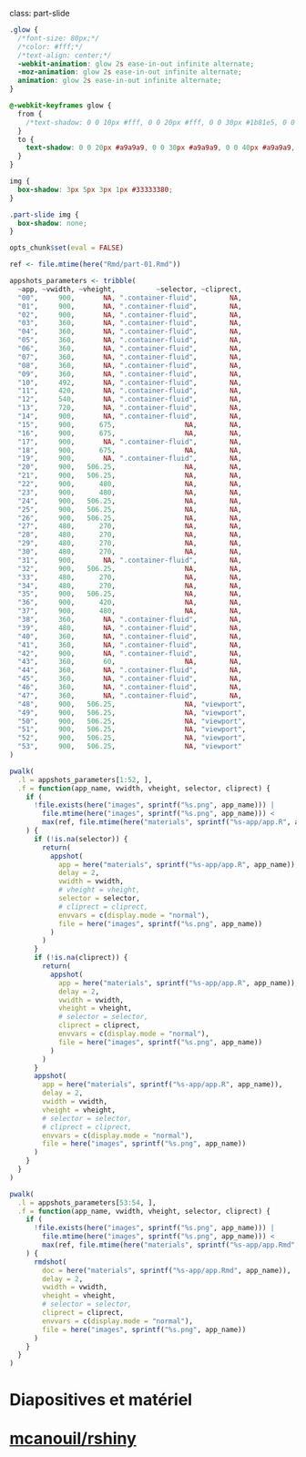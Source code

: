 class: part-slide

```css
.glow {
  /*font-size: 80px;*/
  /*color: #fff;*/
  /*text-align: center;*/
  -webkit-animation: glow 2s ease-in-out infinite alternate;
  -moz-animation: glow 2s ease-in-out infinite alternate;
  animation: glow 2s ease-in-out infinite alternate;
}

@-webkit-keyframes glow {
  from {
    /*text-shadow: 0 0 10px #fff, 0 0 20px #fff, 0 0 30px #1b81e5, 0 0 40px #1b81e5, 0 0 50px #1b81e5, 0 0 60px #1b81e5, 0 0 70px #1b81e5;*/
  }
  to {
    text-shadow: 0 0 20px #a9a9a9, 0 0 30px #a9a9a9, 0 0 40px #a9a9a9, 0 0 50px #a9a9a9;
  }
}

img {
  box-shadow: 3px 5px 3px 1px #33333380;
}

.part-slide img {
  box-shadow: none;
}
```

```r
opts_chunk$set(eval = FALSE)

ref <- file.mtime(here("Rmd/part-01.Rmd"))

appshots_parameters <- tribble(
  ~app, ~vwidth, ~vheight,          ~selector, ~cliprect,
  "00",     900,       NA, ".container-fluid",        NA,
  "01",     900,       NA, ".container-fluid",        NA,
  "02",     900,       NA, ".container-fluid",        NA,
  "03",     360,       NA, ".container-fluid",        NA,
  "04",     360,       NA, ".container-fluid",        NA,
  "05",     360,       NA, ".container-fluid",        NA,
  "06",     360,       NA, ".container-fluid",        NA,
  "07",     360,       NA, ".container-fluid",        NA,
  "08",     360,       NA, ".container-fluid",        NA,
  "09",     360,       NA, ".container-fluid",        NA,
  "10",     492,       NA, ".container-fluid",        NA,
  "11",     420,       NA, ".container-fluid",        NA,
  "12",     540,       NA, ".container-fluid",        NA,
  "13",     720,       NA, ".container-fluid",        NA,
  "14",     900,       NA, ".container-fluid",        NA,
  "15",     900,      675,                 NA,        NA,
  "16",     900,      675,                 NA,        NA,
  "17",     900,       NA, ".container-fluid",        NA,
  "18",     900,      675,                 NA,        NA,
  "19",     900,       NA, ".container-fluid",        NA,
  "20",     900,   506.25,                 NA,        NA,
  "21",     900,   506.25,                 NA,        NA,
  "22",     900,      480,                 NA,        NA,
  "23",     900,      480,                 NA,        NA,
  "24",     900,   506.25,                 NA,        NA,
  "25",     900,   506.25,                 NA,        NA,
  "26",     900,   506.25,                 NA,        NA,
  "27",     480,      270,                 NA,        NA,
  "28",     480,      270,                 NA,        NA,
  "29",     480,      270,                 NA,        NA,
  "30",     480,      270,                 NA,        NA,
  "31",     900,       NA, ".container-fluid",        NA,
  "32",     900,   506.25,                 NA,        NA,
  "33",     480,      270,                 NA,        NA,
  "34",     480,      270,                 NA,        NA,
  "35",     900,   506.25,                 NA,        NA,
  "36",     900,      420,                 NA,        NA,
  "37",     900,      480,                 NA,        NA,
  "38",     360,       NA, ".container-fluid",        NA,
  "39",     480,       NA, ".container-fluid",        NA,
  "40",     360,       NA, ".container-fluid",        NA,
  "41",     360,       NA, ".container-fluid",        NA,
  "42",     900,       NA, ".container-fluid",        NA,
  "43",     360,       60,                 NA,        NA,
  "44",     360,       NA, ".container-fluid",        NA,
  "45",     360,       NA, ".container-fluid",        NA,
  "46",     360,       NA, ".container-fluid",        NA,
  "47",     360,       NA, ".container-fluid",        NA,
  "48",     900,   506.25,                 NA, "viewport",
  "49",     900,   506.25,                 NA, "viewport",
  "50",     900,   506.25,                 NA, "viewport",
  "51",     900,   506.25,                 NA, "viewport",
  "52",     900,   506.25,                 NA, "viewport",
  "53",     900,   506.25,                 NA, "viewport"
)

pwalk(
  .l = appshots_parameters[1:52, ], 
  .f = function(app_name, vwidth, vheight, selector, cliprect) {
    if (
      !file.exists(here("images", sprintf("%s.png", app_name))) | 
        file.mtime(here("images", sprintf("%s.png", app_name))) < 
        max(ref, file.mtime(here("materials", sprintf("%s-app/app.R", app_name))))
    ) {
      if (!is.na(selector)) {
        return(
          appshot(
            app = here("materials", sprintf("%s-app/app.R", app_name)), 
            delay = 2,
            vwidth = vwidth,
            # vheight = vheight,
            selector = selector,
            # cliprect = cliprect,
            envvars = c(display.mode = "normal"),
            file = here("images", sprintf("%s.png", app_name))
          )
        )
      }
      if (!is.na(cliprect)) {
        return(
          appshot(
            app = here("materials", sprintf("%s-app/app.R", app_name)), 
            delay = 2,
            vwidth = vwidth,
            vheight = vheight,
            # selector = selector,
            cliprect = cliprect,
            envvars = c(display.mode = "normal"),
            file = here("images", sprintf("%s.png", app_name))
          )
        )
      }
      appshot(
        app = here("materials", sprintf("%s-app/app.R", app_name)), 
        delay = 2,
        vwidth = vwidth,
        vheight = vheight,
        # selector = selector,
        # cliprect = cliprect,
        envvars = c(display.mode = "normal"),
        file = here("images", sprintf("%s.png", app_name))
      )
    }
  }
)

pwalk(
  .l = appshots_parameters[53:54, ],
  .f = function(app_name, vwidth, vheight, selector, cliprect) {
    if (
      !file.exists(here("images", sprintf("%s.png", app_name))) |
        file.mtime(here("images", sprintf("%s.png", app_name))) <
        max(ref, file.mtime(here("materials", sprintf("%s-app/app.Rmd", app_name))))
    ) {
      rmdshot(
        doc = here("materials", sprintf("%s-app/app.Rmd", app_name)),
        delay = 2,
        vwidth = vwidth,
        vheight = vheight,
        # selector = selector,
        cliprect = cliprect,
        envvars = c(display.mode = "normal"),
        file = here("images", sprintf("%s.png", app_name))
      )
    }
  }
)
```

# Diapositives et matériel<br>[<i class="fab fa-github" style="font-size: 250px;"></i><br>mcanouil/rshiny](https://github.com/mcanouil/rshiny/)
